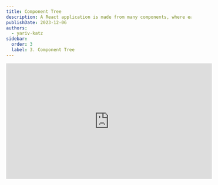 ```yaml
---
title: Component Tree
description: A React application is made from many components, where each UI component can place another component, forming a tree of components.
publishDate: 2023-12-06
authors:
  - yariv-katz
sidebar:
  order: 3
  label: 3. Component Tree
---
```



<div class="not-content flex">
	<iframe
		className="mx-auto mb-10"
		width="560"
		height="315"
		src="https://www.youtube.com/embed/OVTWdnGOlbE?si=UQc200B9UIgirhTi"
		title="YouTube video player"
		frameBorder="0"
		allow="accelerometer; autoplay; clipboard-write; encrypted-media; gyroscope; picture-in-picture; web-share"
		allowFullScreen
	/>
</div>

In the <a className="duration-100 leading-normal transition ease-in hover:border-opacity-100 border-opacity-0 inline border-link border-b text-green" href="/courses/react/component">previous lesson</a> we learned that React is a library that helps us create a UI components.
We also learned that to create a component in React, we need to create a function that returns how that component looks like.
React components are reusable ui, which can be placed on desired places in the screen (can also be placed multiple times in different places).
When you create a component, you can place it in the screen by using its function name as a tag inside another React component.

Let's give a simple example, in the following example we have two components that are located in two different files:
- `App.js` - This is the component that represents the entire screen.
- `MyButton.js` - This component represents a button.

<div className="mt-5 not-content">
<Sandpack 
	client:load
	files={{
		"App.js": {
			readOnly: true,
			code: `

  return (
		<div>
			<header>
				<h1>This is the header of the screen</h1>				
			</header>
			<MyButton />
			<MyButton />
			<MyButton />
			<footer>
				<h5>This is the footer</h5>
			</footer>
		</div>
  )
}`
		},
		"MyButton.js": {
			readOnly: true,
			code: `export default function MyButton() {
	return (
		<button>
			Click me!
		</button>
	)
}
`
		}
	}}
	template="react" 
/>
</div>

Few things to note in the following example:
- We can separate components to different files, and then import them in the file that we want to use them.
- We can use ES6 import syntax to import the component that we want to use.
- A component is turning to a tag, and it can be placed inside another component.

### Splitting files

It's common to split your application to multiple files, and you will often place a component in a seperate file (like in this example where we had 2 components splitted to 2 files: `App.js` and `MyButton.js`).
When splitting files we use [ES6 Modules](https://developer.mozilla.org/en-US/docs/Web/JavaScript/Guide/Modules). so one syntax is to use `export default`:

<div className="mt-5 not-content">
<Sandpack 
	client:load
	files={{
		"App.js": {			
			code: `

  return (
		<div>			
			<Hello />			
		</div>
  )
}`
		},
		"Hello.js": {			
			code: `export default function Hello() {
	return (
		<h1>
			hello world
		</h1>
	)
}
`
		}
	}}
	template="react" 
/>
</div>

Or you can use `export`

<div className="mt-5 not-content">
<Sandpack 
	client:load
	files={{
		"App.js": {			
			code: `

  return (
		<div>			
			<Hello />			
		</div>
  )
}`
		},
		"Hello.js": {			
			code: `export function Hello() {
	return (
		<h1>
			hello world
		</h1>
	)
}
`
		}
	}}
	template="react" 
/>
</div>

Few things to note here:
- If you place a component in a seperate file, you need to import it in the file that you want to use it.
- The name of the component is the name of the function.
- That name has to be in PascalCase (camelCase but with the first letter capitalized, otherwise React will not recognize it as a component - but a tag name).

### Component tree

React application is made from a tree of components, usually the root of the component represents the entire application, or the root represents the current screen from the web application that we are visiting. This means that a screen like this:

![React component tree](https://github.com/ywarezk/academeez/blob/main/src/content/docs/courses/react/component-tree/tree.png?raw=true)

We can create this screen with the following components:

![React component tree](https://github.com/ywarezk/academeez/blob/main/src/content/docs/courses/react/component-tree/components.png?raw=true)

When we create a React application we are building a tree of components (this is the popular way of creating a web application today, and this approach is the common way in other popular frameworks as well).



## Exercise - component tree

In this exercise we will create the following component tree:

![React component tree](https://github.com/ywarezk/academeez/blob/main/src/content/docs/courses/react/component-tree/tree.png?raw=true)

![React component tree](https://github.com/ywarezk/academeez/blob/main/src/content/docs/courses/react/component-tree/components.png?raw=true)

Where the focus is to simply place those components, and not on the styling of those components which we will cover in the next lesson.
You can write the code right here in the site: 

<div className="mt-5 not-content">
<Sandpack 
	client:load
	files={{
		"App.js": {			
			code: `


  return (
		<div>			
			<h1>Place the components here:</h1>
		</div>
  )
}`
		},
		"Header.js": {			
			code: ``
		},
		"Logo.js": {			
			code: ``
		},
		"Menu.js": {			
			code: ``
		},
		"LoginForm.js": {			
			code: ``
		},		
		"Footer.js": {			
			code: ``
		},		
	}}
	template="react" 
/>
</div>

## Solution

And here is the solution for the exercise:

<div className="mt-5">
<Sandpack 
	client:load
	files={{
		"App.js": {
			readOnly: true,	
			code: `

  return (
		<div>			
			<Header />
			<LoginForm />
			<Footer />
		</div>
  )
}`
		},
		"Header.js": {
			readOnly: true,		
			code: `import Logo from "./Logo"

	return (
		<header>
			<Logo />
			<Menu />
		</header>
	)				
}
			
			`
		},
		"Logo.js": {
			readOnly: true,	
			code: `export default function Logo() {
	return (
		<img height={64} width={64} src="https://github.com/ywarezk/academeez/blob/main/src/content/docs/courses/react/component/thumbnail.png?raw=true" />
	)
}
			`
		},
		"Menu.js": {
			readOnly: true,		
			code: `export default function Menu() {
	return (
		<nav>
			<a href="#">Home</a>
			<a href="#">About</a>
			<a href="#">Contact</a>
		</nav>	
	)				
}`
		},
		"LoginForm.js": {
			readOnly: true,			
			code: `export default function LoginForm() {
	return (
		<form>
			<div>
				<label>Username</label>
				<input type="text" />
			</div>
			<div>
				<label>Password</label>
				<input type="password" />
			</div>
			<div>
				<button type="submit">Login</button>
			</div>
		</form>
	)				
}
			`
		},		
		"Footer.js": {
			readOnly: true,		
			code: `export default function Footer() {
	return (
		<footer>
			<h5>This is the footer</h5>
		</footer>	
	)
}
`
		},		
	}}
	template="react" 
/>
</div>

## Summary

In this lesson we learned that a React web site is simply a component tree, a component can be placed in seperate file, and it can be imported in other components and placed as a tag.
